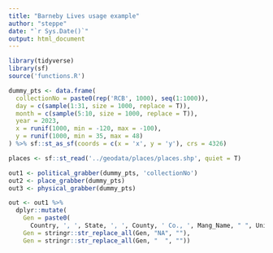 ```yaml
---
title: "Barneby Lives usage example"
author: "steppe"
date: "`r Sys.Date()`"
output: html_document
---
```



```r
library(tidyverse)
library(sf)
source('functions.R')
```


```r
dummy_pts <- data.frame(
  collectionNo = paste0(rep('RCB', 1000), seq(1:1000)),
  day = c(sample(1:31, size = 1000, replace = T)),
  month = c(sample(5:10, size = 1000, replace = T)),
  year = 2023,
  x = runif(1000, min = -120, max = -100), 
  y = runif(1000, min = 35, max = 48)
) %>% sf::st_as_sf(coords = c(x = 'x', y = 'y'), crs = 4326)

```

```r

places <- sf::st_read('../geodata/places/places.shp', quiet = T)

out1 <- political_grabber(dummy_pts, 'collectionNo')
out2 <- place_grabber(dummy_pts)
out3 <- physical_grabber(dummy_pts)

out <- out1 %>% 
  dplyr::mutate(
    Gen = paste0(
      Country, ', ', State, ', ', County, ' Co., ', Mang_Name, " ", Unit_Nm, " ", trs), 
    Gen = stringr::str_replace_all(Gen, "NA", ""), 
    Gen = stringr::str_replace_all(Gen, "  ", ""))



```

